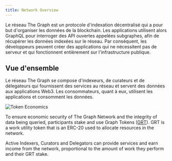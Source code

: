 ```yaml
---
title: Network Overview
---
```


Le réseau The Graph est un protocole d'indexation décentralisé qui a pour but d'organiser les données de la blockchain. Les applications utilisent alors GraphQL pour interroger des API ouvertes appelées subgraphes, afin de récupérer les données indexées sur le réseau. Par conséquent, les développeurs peuvent créer des applications qui ne nécessitent pas de serveur et qui fonctionnent entièrement sur l'infrastructure publique.

## Vue d'ensemble

Le réseau The Graph se compose d'indexeurs, de curateurs et de délegateurs qui fournissent des services au réseau et servent des données aux applications Web3. Les consommateurs, quant à eux, utilisent les applications et consomment les données.

![Token Economics](/img/Network-roles@2x.png)

To ensure economic security of The Graph Network and the integrity of data being queried, participants stake and use Graph Tokens ([GRT](/tokenomics)). GRT is a work utility token that is an ERC-20 used to allocate resources in the network.

Active Indexers, Curators and Delegators can provide services and earn income from the network, proportional to the amount of work they perform and their GRT stake.
